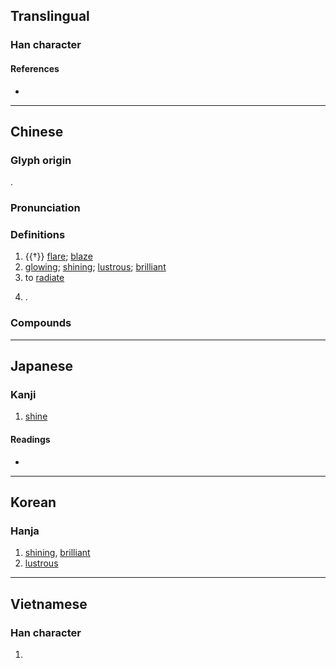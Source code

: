 {{also|烉|焕}}
{{character info}}
==Translingual==

===Han character===
{{Han char|rn=86|rad=火|as=09|sn=13|four=97834|canj=FNBK|ids=⿰火奐}}

====References====
* {{Han ref|kx=0677.330|dkj=19224|dj=1089.010|hdz=32219.051|uh=7165|ud=29029|bh=B7D8|bd=47064}}

----

==Chinese==
{{zh-forms|s=焕}}

===Glyph origin===
{{Han etym}}
{{Han compound|火|奐|ls=psc|c1=s|c2=p|t1=fire}}.

===Pronunciation===
{{zh-pron
|m=huàn
|c=wun6
|md=huáng
|mn=hoàn/twv:hoān
|mn-t=huang3/huêng3
|mn-t+note=huêng3 - Chaozhou
|mc=y
|oc=y
|cat=a,v,pn
}}

===Definitions===
{{zh-hanzi}}

# {{†}} [[flare]]; [[blaze]]
# [[glowing]]; [[shining]]; [[lustrous]]; [[brilliant]]
# to [[radiate]]
# {{surname|zh|nodot=1}}.

===Compounds===
{{zh-der|容光煥發|炳煥|煥別|煥然|煥然一新|煥然冰釋|煥煥|煥發|煥綺|煥赫|眴煥|神采煥發|精神煥發|英姿煥發|顯煥|小煥嶺}}

----

==Japanese==

===Kanji===
{{ja-kanji|grade=|rs=火09}}

# [[shine]]

====Readings====
* {{ja-readings
|goon=かん
|kanon=かん
|kun=あき-らか}}

----

==Korean==

===Hanja===
{{ko-hanja|hangeul=환|eumhun=|rv=hwan|mr=hwan|y=hwan}}

# [[shining]], [[brilliant]]
# [[lustrous]]

----

==Vietnamese==

===Han character===
{{vi-readings|rs=火09|hanviet=hoán |nom=}}

# {{rfdef|vi|sort=火09}}